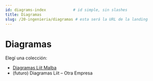 ```yaml
---
id: diagrams-index            # id simple, sin slashes
title: Diagramas
slug: /20-ingenieria/diagramas # esta será la URL de la landing
---
```


# Diagramas

Elegí una colección:

- [Diagramas Liit Malba](/docs/20-ingenieria/diagramas/diagramas-liit-malba)
- (futuro) Diagramas Liit – Otra Empresa
